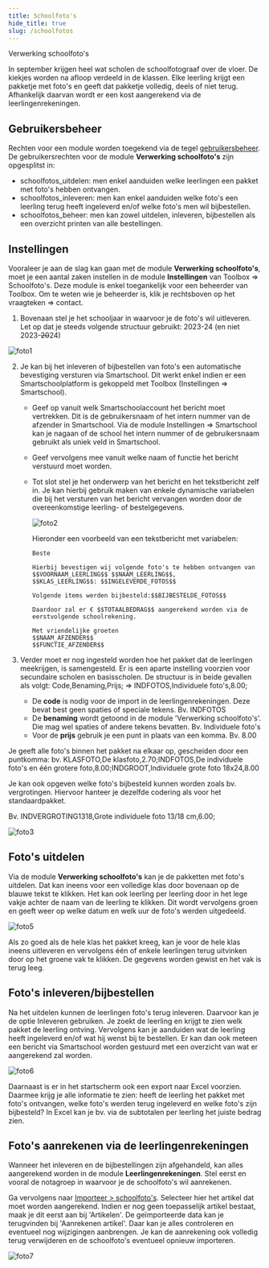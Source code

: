 ```yaml
---
title: Schoolfoto's
hide_title: true
slug: /schoolfotos
---
```

<ImageTitle img="camera.png">Verwerking schoolfoto's</ImageTitle>

In september krijgen heel wat scholen de schoolfotograaf over de vloer. De kiekjes worden na afloop verdeeld in de klassen. Elke leerling krijgt een pakketje met foto's en geeft dat pakketje volledig, deels of niet terug. Afhankelijk daarvan wordt er een kost aangerekend via de leerlingenrekeningen. 

## Gebruikersbeheer

Rechten voor een module worden toegekend via de tegel [gebruikersbeheer](/gebruikersbeheer). De gebruikersrechten voor de module **Verwerking schoolfoto's** zijn opgesplitst in:
- schoolfotos_uitdelen: men enkel aanduiden welke leerlingen een pakket met foto's hebben ontvangen.
- schoolfotos_inleveren: men kan enkel aanduiden welke foto's een leerling terug heeft ingeleverd en/of welke foto's men wil bijbestellen.  
- schoolfotos_beheer: men kan zowel uitdelen, inleveren, bijbestellen als een overzicht printen van alle bestellingen.  

## Instellingen

Vooraleer je aan de slag kan gaan met de module **Verwerking schoolfoto's**, moet je een aantal zaken instellen in de module **Instellingen** van Toolbox => Schoolfoto's. Deze module is enkel toegankelijk voor een beheerder van Toolbox. Om te weten wie je beheerder is, klik je rechtsboven op het vraagteken => contact. 

1. Bovenaan stel je het schooljaar in waarvoor je de foto's wil uitleveren. Let op dat je steeds volgende structuur gebruikt: 2023-24  (en niet 2023-<Text color="red">~~20~~</Text>24)

 ![foto1](./foto1.PNG)

2. Je kan bij het inleveren of bijbestellen van foto's een automatische bevestiging versturen via Smartschool. Dit werkt enkel indien er een Smartschoolplatform is gekoppeld met Toolbox (Instellingen => Smartschool). 
    - Geef op vanuit welk Smartschoolaccount het bericht moet vertrekken. Dit is de gebruikersnaam of het intern nummer van de afzender in Smartschool. Via de module Instellingen => Smartschool kan je nagaan of de school het intern nummer of de gebruikersnaam gebruikt als uniek veld in Smartschool. 
    - Geef vervolgens mee vanuit welke naam of functie het bericht verstuurd moet worden. 
    - Tot slot stel je het onderwerp van het bericht en het tekstbericht zelf in. Je kan hierbij gebruik maken van enkele dynamische variabelen die bij het versturen van het bericht vervangen worden door de overeenkomstige leerling- of bestelgegevens.

      ![foto2](./foto2.PNG)

      Hieronder een voorbeeld van een tekstbericht met variabelen:

          Beste

          Hierbij bevestigen wij volgende foto's te hebben ontvangen van $$VOORNAAM_LEERLING$$ $$NAAM_LEERLING$$,
          $$KLAS_LEERLING$$: $$INGELEVERDE_FOTOS$$
      
          Volgende items werden bijbesteld:$$BIJBESTELDE_FOTOS$$
      
          Daardoor zal er € $$TOTAALBEDRAG$$ aangerekend worden via de eerstvolgende schoolrekening.
      
          Met vriendelijke groeten
          $$NAAM_AFZENDER$$
          $$FUNCTIE_AFZENDER$$

3. Verder moet er nog ingesteld worden hoe het pakket dat de leerlingen meekrijgen, is samengesteld. Er is een aparte instelling voorzien voor secundaire scholen en basisscholen. De structuur is in beide gevallen als volgt: Code,Benaming,Prijs; => INDFOTOS,Individuele foto's,8.00;

   - De **code** is nodig voor de import in de leerlingenrekeningen. Deze bevat best geen spaties of speciale tekens. Bv. INDFOTOS
   - De **benaming** wordt getoond in de module 'Verwerking schoolfoto's'. Die mag wel spaties of andere tekens bevatten. Bv. Individuele foto's
   - Voor de **prijs** gebruik je een punt in plaats van een komma. Bv. 8.00

  Je geeft alle foto's binnen het pakket na elkaar op, gescheiden door een puntkomma: bv. KLASFOTO,De klasfoto,2.70;INDFOTOS,De individuele foto's en één grotere foto,8.00;INDGROOT,Individuele grote foto 18x24,8.00

  Je kan ook opgeven welke foto's bijbesteld kunnen worden zoals bv. vergrotingen. Hiervoor hanteer je dezelfde codering als voor het standaardpakket. 

  Bv. INDVERGROTING1318,Grote individuele foto 13/18 cm,6.00;
  
  ![foto3](./foto3.PNG)

## Foto's uitdelen

Via de module **Verwerking schoolfoto's** kan je de pakketten met foto's uitdelen. Dat kan ineens voor een volledige klas door bovenaan op de blauwe tekst <LegacyAction text="Lever foto's voor heel 1A01 uit" /> te klikken. Het kan ook leerling per leerling door in het lege vakje achter de naam van de leerling te klikken. Dit wordt vervolgens groen en geeft weer op welke datum en welk uur de foto's werden uitgedeeld. 

![foto5](./foto5.png)

Als zo goed als de hele klas het pakket kreeg, kan je voor de hele klas ineens uitleveren en vervolgens één of enkele leerlingen terug uitvinken door op het groene vak te klikken. De gegevens worden gewist en het vak is terug leeg. 

## Foto's inleveren/bijbestellen

Na het uitdelen kunnen de leerlingen foto's terug inleveren. Daarvoor kan je de optie Inleveren gebruiken.  Je zoekt de leerling en krijgt te zien welk pakket de leerling ontving. Vervolgens kan je aanduiden wat de leerling heeft ingeleverd en/of wat hij wenst bij te bestellen. Er kan dan ook meteen een bericht via Smartschool worden gestuurd met een overzicht van wat er aangerekend zal worden.

![foto6](./foto6.PNG)

Daarnaast is er in het startscherm ook een export naar Excel voorzien. Daarmee krijg je alle informatie te zien: heeft de leerling het pakket met foto's ontvangen, welke foto's werden terug ingeleverd en welke foto's zijn bijbesteld? In Excel kan je bv. via de subtotalen per leerling het juiste bedrag zien.

## Foto's aanrekenen via de leerlingenrekeningen

Wanneer het inleveren en de bijbestellingen zijn afgehandeld, kan alles aangerekend worden in de module **Leerlingenrekeningen**. Stel eerst en vooral de notagroep in waarvoor je de schoolfoto's wil aanrekenen. 

Ga vervolgens naar [Importeer > schoolfoto's](/leerlingenrekeningen/Importeren/). Selecteer hier het artikel dat moet worden aangerekend. Indien er nog geen toepasselijk artikel bestaat, maak je dit eerst aan bij 'Artikelen'. 
De geïmporteerde data kan je terugvinden bij 'Aanrekenen artikel'. Daar kan je alles controleren en eventueel nog wijzigingen aanbrengen. Je kan de aanrekening ook volledig terug verwijderen en de schoolfoto's eventueel opnieuw importeren.  

![foto7](./foto7.png)